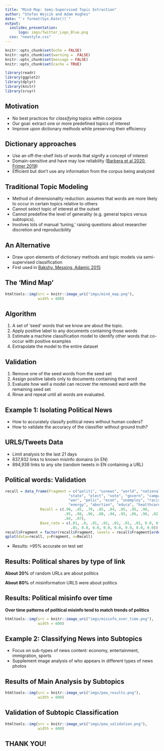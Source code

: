 ```yaml
---
title: "Mind Map: Semi-Supervised Topic Extraction"
author: "Stefan Wojcik and Adam Hughes"
date: "`r format(Sys.Date())`"
output: 
  ioslides_presentation:
      logo: imgs/Twitter_Logo_Blue.png
  css: "newstyle.css"
---
```


```r
knitr::opts_chunk$set(echo = FALSE)
knitr::opts_chunk$set(warning =  FALSE)
knitr::opts_chunk$set(message = FALSE)
knitr::opts_chunk$set(cache = TRUE)

library(readr)
library(ggplot2)
library(dplyr)
library(knitr)
library(srvyr)
```

## Motivation
- No best practices for *classifying* topics within corpora
- Our goal: extract one or more predefined topics of interest
- Improve upon dictionary methods while preserving their efficiency 


## Dictionary approaches
 - Use an off-the-shelf lists of words that signify a concept of interest
 - Domain-sensitive and have may low reliability ([Barbera et al 2020](https://www.cambridge.org/core/journals/political-analysis/article/automated-text-classification-of-news-articles-a-practical-guide/10462DB284B1CD80C0FAE796AD786BC6), [Frimer 2019](http://www.jeremyfrimer.com/uploads/2/1/2/7/21278832/frimer__2019__jrp_.pdf))
 - Efficient but don't use any information from the corpus being analyzed

## Traditional Topic Modeling
- Method of dimensionality reduction: assumes that words are more likely to occur in certain topics relative to others
- Cannot select topic of interest at the outset
- Cannot predefine the level of generality (e.g. general topics versus subtopics). 
- Involves lots of manual 'tuning,' raising questions about researcher discretion and reproducibility

## An Alternative 

- Draw upon elements of dictionary methods and topic models via semi-supervised classification
- First used in [Bakshy, Messing, Adamic 2015](https://science.sciencemag.org/content/348/6239/1130.abstract)

## The 'Mind Map'
```r
htmltools::img(src = knitr::image_uri("imgs/mind_map.png"), 
               width = 600)
```


## Algorithm

1. A set of 'seed' words that we know are about the topic. 
2. Apply positive label to any documents containing those words <!-- and coming from known sources NB - this part is unclear to me-->
3. Estimate a machine classification model to identify other words that co-occur with positive examples
4. Extrapolate the model to the entire dataset 

## Validation

1. Remove one of the seed words from the seed set
2. Assign positive labels only to documents containing that word <!-- unclear to me -->
3. Evaluate how well a model can recover the removed word with the remaining seed set
4. Rinse and repeat until all words are evaluated. 

## Example 1: Isolating Political News
- How to accurately classify political news without human coders?
- How to validate the accuracy of the classifier without ground truth?


## URLS/Tweets Data

- Limit analysis to the last 21 days
- 837,932 links to known misinfo domains (in EN)
- 894,938 links to any site (random tweets in EN containing a URL)


## Political words: Validation
```r
recall = data_frame(Fragment = c("politi", "usnews", "world", "national", 
                             "state", "elect", "vote", "govern", "campaign", 
                             "war", "polic", "econ", "unemploy", "racis", 
                             "energy", "abortion", "educa", "healthcare", "immigration"), 
                Recall = c(.96, .45, .79, .85, .84, .85, .95, .98, 
                           .95, .98, .96, .88, .94, .95, .86, .98, .82, 
                           .84, .97), 
                Base_rate = c(.01, .0, .01, .01, .01, .01, .01, 0.0, 0.0, 0.0, 0.0, 
                              .01, 0.0, 0.0, 0.0, 0.0, 0.0, 0.0, 0.0))
recall$Fragment = factor(recall$Fragment, levels = recall$Fragment[order(recall$Recall)])
qplot(data=recall, y=Fragment, x=Recall)
```
- Results: >95% accurate on test set

## Results: Political shares by type of link

**About 20%** of random URLs are about politics

**About 80%** of misinformation URLS were about politics

## Results: Political misinfo over time
**Over time patterns of political misinfo tend to match trends of politics**

```r
htmltools::img(src = knitr::image_uri("imgs/misinfo_over_time.png"), 
               width = 600)
```

## Example 2: Classifying News into Subtopics
- Focus on sub-types of news content: economy, entertainment, immigration, sports 
- Supplement image analysis of who appears in different types of news photos

## Results of Main Analysis by Subtopics
```r
htmltools::img(src = knitr::image_uri("imgs/pew_results.png"), 
               width = 600)
```


## Validation of Subtopic Classification
```r
htmltools::img(src = knitr::image_uri("imgs/pew_validation.png"), 
               width = 600)
```

## THANK YOU!
